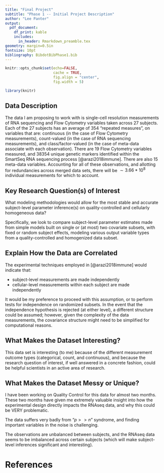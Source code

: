 ```yaml
---
title: "Final Project"
subtitle: "Phase 1 -- Initial Project Description"
author: "Lee Panter"
output: 
  pdf_document:
    df_print: kable
    includes:
      in_header: Rmarkdown_preamble.tex
geometry: margin=0.5in
fontsize: 10pt
bibliography: BibdotBibPhase1.bib
---
```


<!------------------------------------------------------------------------------>
<!--  ####  KNITR Setup & Script Information   #### -->
<!------------------------------------------------------------------------------>

<!--  ####  KNITR Specs   #### -->
```r
knitr::opts_chunk$set(echo=FALSE, 
                      cache = TRUE, 
                      fig.align = "center",
                      fig.width = 5)
```

<!--  ####  Description   #### -->


<!--  ####  Script Dependencies   #### -->

<!--  Packages -->  
```r
library(knitr)
```
<!--  Working Directory  -->       

<!-- Data  &  Variables -->       

<!------------------------------------------------------------------------------>

## Data Description
The data I am proposing to work with is single-cell resolution measurements of RNA sequencing and Flow Cytometry variables taken across 27 subjects.  Each of the 27 subjects has an average of 354 "repeated measures", on variables that are: continuous (in the case of Flow Cytometry measurements), count-valued (in the case of RNA sequencing measurements), and class/factor-valued (in the case of meta-data associate with each observation).  There are 19 Flow Cytometry variables measured, and 38354 unique genetic markers identified within the SmartSeq RNA sequencing process [@arazi2018immune].  There are also 15 meta-data variables.  Accounting for all of these observations, and allotting for redundancies across merged data sets, there will be $\sim 3.66 * 10^{8}$ individual measurements for which to account.


## Key Research Question(s) of Interest
What modeling methodologies would allow for the most stable and accurate subject-level parameter inference(s) on quality-controlled and cellularly homogeneous data?

Specifically, we look to compare subject-level parameter estimates made from simple models built on single or (at most) two covariate subsets, with fixed or random subject effects, modeling various output variable types from a quality-controlled and homogenized data subset.  


## Explain How the Data are Correlated
The experimental techniques employed in [@arazi2018immune] would indicate that:

* subject-level measurements are made independently
* cellular-level measurements within each subject are made independently 

It would be my preference to proceed with this assumption, or to perform tests for independence on randomized subsets.  In the event that the independence hypothesis is rejected (at either level), a different structure could be assumed; however, given the complexity of the data measurements, the covariance structure might need to be simplified for computational reasons.  


## What Makes the Dataset Interesting?
This data set is interesting (to me) because of the different measurement outcome types (categorical, count, and continuous), and because the research question of interest, if well answered in a concrete fashion, could be helpful scientists in an active area of research.


## What Makes the Dataset Messy or Unique?
I have been working on Quality Control for this data for almost two months.  These two months have given me extremely valuable insight into how the experimental design directly impacts the RNAseq data, and why this could be VERY problematic.  

The data suffers very badly from "$p>>n$" syndrome, and finding important variables in the noise is challenging.  

The observations are unbalanced between subjects, and the RNAseq data seems to be imbalanced across certain subjects (which will make subject-level inferences significant and interesting).

# References
<!------------------------------------------------------------------------------>
<!-- Begin Script -->       
<!------------------------------------------------------------------------------>







<!------------------------------------------------------------------------------>
<!-- End Script -->       
<!------------------------------------------------------------------------------>


<!------------------------------------------------------------------------------>
<!-- Post-Script -->       
<!------------------------------------------------------------------------------>

<!-- Notes:        -->       

<!-- Compilation Errors -->       

<!-- Execution Errors -->

<!-- Next Scripts to Consider -->

<!------------------------------------------------------------------------------>

